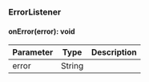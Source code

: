 ### ErrorListener


#### onError(error): void



| Parameter       | Type |  Description |
| --------------- | -------- | -------- |
| error | String |   |
